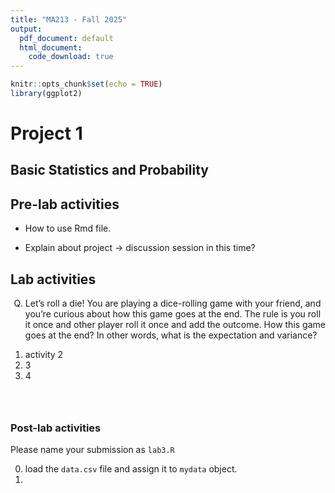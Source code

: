 ```yaml
---
title: "MA213 - Fall 2025"
output:
  pdf_document: default
  html_document:
    code_download: true 
---
```


```r
knitr::opts_chunk$set(echo = TRUE)
library(ggplot2)
```

# Project 1

## Basic Statistics and Probability

## Pre-lab activities

-   How to use Rmd file.

-   Explain about project -\> discussion session in this time?

## Lab activities

Q)  Let’s roll a die! You are playing a dice-rolling game with your friend, and you’re curious about how this game goes at the end. The rule is you roll it once and other player roll it once and add the outcome. How this game goes at the end? In other words, what is the expectation and variance?

<!-- -->

1.  activity 2
2.  3
3.  4

```r



```

```r



```

```r



```

### Post-lab activities

Please name your submission as `lab3.R`

0.  load the `data.csv` file and assign it to `mydata` object.
1.  

### 
